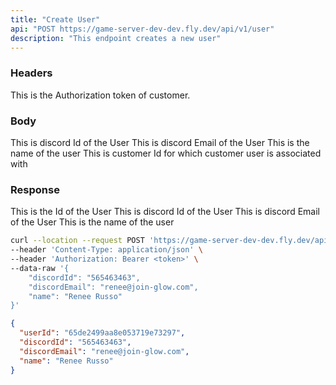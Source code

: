 ```yaml
---
title: "Create User"
api: "POST https://game-server-dev-dev.fly.dev/api/v1/user"
description: "This endpoint creates a new user"
---
```


### Headers
<ParamField header="Authorization" type="string" required>
  This is the Authorization token of customer.
</ParamField>

### Body
<ParamField body="discordId" type="string" required>
  This is discord Id of the User
</ParamField>
<ParamField body="discordEmail" type="string" required>
  This is discord Email of the User
</ParamField>
<ParamField body="name" type="string" required>
  This is the name of the user
</ParamField>
<ParamField body="customerId" type="string">
  This is customer Id for which customer user is associated with
</ParamField>

### Response

<ResponseField name="userId" type="string" required>
  This is the Id of the User
</ResponseField>

<ResponseField name="discordId" type="string" required>
  This is discord Id of the User
</ResponseField>

<ResponseField name="discordEmail" type="string" required>
  This is discord Email of the User
</ResponseField>

<ResponseField name="name" type="string" required>
  This is the name of the user
</ResponseField>

<RequestExample>

```bash Example Request
curl --location --request POST 'https://game-server-dev-dev.fly.dev/api/v1/user' \
--header 'Content-Type: application/json' \
--header 'Authorization: Bearer <token>' \
--data-raw '{
    "discordId": "565463463",
    "discordEmail": "renee@join-glow.com",
    "name": "Renee Russo"
}'
```

</RequestExample>

<ResponseExample>

```json Response
{
  "userId": "65de2499aa8e053719e73297",
  "discordId": "565463463",
  "discordEmail": "renee@join-glow.com",
  "name": "Renee Russo"
}
```

</ResponseExample>
